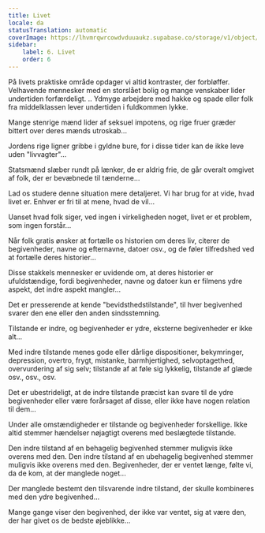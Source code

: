```yaml
---
title: Livet
locale: da
statusTranslation: automatic
coverImage: https://lhvmrqwrcowdvduuaukz.supabase.co/storage/v1/object/public/strapi-uploads/small_cover-tratado-de-psicologia-revolucionaria.webp-5e15e1cec4e0ebebcde5d7fc7565d8fd.webp
sidebar:
    label: 6. Livet
    order: 6
---
```

På livets praktiske område opdager vi altid kontraster, der forbløffer. Velhavende mennesker med en storslået bolig og mange venskaber lider undertiden forfærdeligt. .. Ydmyge arbejdere med hakke og spade eller folk fra middelklassen lever undertiden i fuldkommen lykke.

Mange stenrige mænd lider af seksuel impotens, og rige fruer græder bittert over deres mænds utroskab...

Jordens rige ligner gribbe i gyldne bure, for i disse tider kan de ikke leve uden "livvagter"...

Statsmænd slæber rundt på lænker, de er aldrig frie, de går overalt omgivet af folk, der er bevæbnede til tænderne...

Lad os studere denne situation mere detaljeret. Vi har brug for at vide, hvad livet er. Enhver er fri til at mene, hvad de vil...

Uanset hvad folk siger, ved ingen i virkeligheden noget, livet er et problem, som ingen forstår...

Når folk gratis ønsker at fortælle os historien om deres liv, citerer de begivenheder, navne og efternavne, datoer osv., og de føler tilfredshed ved at fortælle deres historier...

Disse stakkels mennesker er uvidende om, at deres historier er ufuldstændige, fordi begivenheder, navne og datoer kun er filmens ydre aspekt, det indre aspekt mangler...

Det er presserende at kende "bevidsthedstilstande", til hver begivenhed svarer den ene eller den anden sindsstemning.

Tilstande er indre, og begivenheder er ydre, eksterne begivenheder er ikke alt...

Med indre tilstande menes gode eller dårlige dispositioner, bekymringer, depression, overtro, frygt, mistanke, barmhjertighed, selvoptagethed, overvurdering af sig selv; tilstande af at føle sig lykkelig, tilstande af glæde osv., osv., osv.

Det er ubestrideligt, at de indre tilstande præcist kan svare til de ydre begivenheder eller være forårsaget af disse, eller ikke have nogen relation til dem...

Under alle omstændigheder er tilstande og begivenheder forskellige. Ikke altid stemmer hændelser nøjagtigt overens med beslægtede tilstande.

Den indre tilstand af en behagelig begivenhed stemmer muligvis ikke overens med den. Den indre tilstand af en ubehagelig begivenhed stemmer muligvis ikke overens med den. Begivenheder, der er ventet længe, følte vi, da de kom, at der manglede noget...

Der manglede bestemt den tilsvarende indre tilstand, der skulle kombineres med den ydre begivenhed...

Mange gange viser den begivenhed, der ikke var ventet, sig at være den, der har givet os de bedste øjeblikke...

